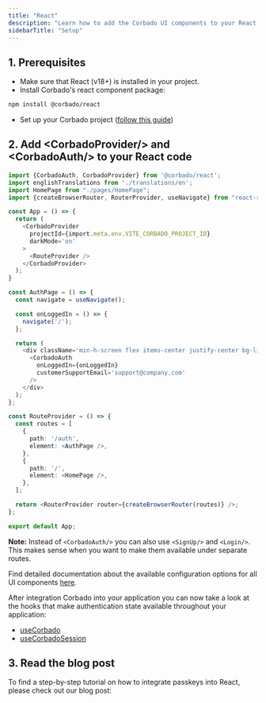 ```yaml
---
title: "React"
description: "Learn how to add the Corbado UI components to your React application."
sidebarTitle: "Setup"
---
```




## 1. Prerequisites

* Make sure that React (v18+) is installed in your project.&#x20;
* Install Corbado's react component package:

```sh
npm install @corbado/react
```

* Set up your Corbado project ([follow this guide](/overview/getting-started))

## 2. Add \<CorbadoProvider/> and \<CorbadoAuth/> to your React code

```typescript App.tsx
import {CorbadoAuth, CorbadoProvider} from '@corbado/react';
import englishTranslations from './translations/en';
import HomePage from "./pages/HomePage";
import {createBrowserRouter, RouterProvider, useNavigate} from "react-router-dom";

const App = () => {
  return (
    <CorbadoProvider
      projectId={import.meta.env.VITE_CORBADO_PROJECT_ID}
      darkMode='on'
    >
      <RouteProvider />
    </CorbadoProvider>
  );
}

const AuthPage = () => {
  const navigate = useNavigate();

  const onLoggedIn = () => {
    navigate('/');
  };

  return (
    <div className='min-h-screen flex items-center justify-center bg-lightBrown'>
      <CorbadoAuth
        onLoggedIn={onLoggedIn}
        customerSupportEmail='support@company.com'
      />
    </div>
  );
};

const RouteProvider = () => {
  const routes = [
    {
      path: '/auth',
      element: <AuthPage />,
    },
    {
      path: '/',
      element: <HomePage />,
    },
  ];

  return <RouterProvider router={createBrowserRouter(routes)} />;
};

export default App;
```

**Note:** Instead of `<CorbadoAuth/>` you can also use `<SignUp/>` and `<Login/>`. This makes sense when you want to make them available under separate routes.

Find detailed documentation about the available configuration options for all UI components [here](/frontend-integration/ui-components).

After integration Corbado into your application you can now take a look at the hooks that make authentication state available throughout your application:

* [useCorbado](./usecorbado)
* [useCorbadoSession](./usecorbadosession)

## 3. Read the blog post

To find a step-by-step tutorial on how to integrate passkeys into React, please check out our blog post:

<Card href="https://www.corbado.com/blog/react-passkeys">
<Blogpost title="Building a React Passkey Login" />
</Card>